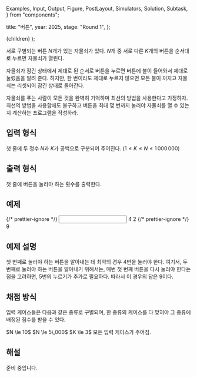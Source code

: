   Examples,
  Input,
  Output,
  Figure,
  PostLayout,
  Simulators,
  Solution,
  Subtask,
} from "components";

  title: "버튼",
  year: 2025,
  stage: "Round 1",
};

  <PostLayout meta={meta}>{children}</PostLayout>
);

서로 구별되는 버튼 $N$개가 있는 자물쇠가 있다.
$N$개 중 서로 다른 $K$개의 버튼을 순서대로 누르면 자물쇠가 열린다.

자물쇠가 잠긴 상태에서 제대로 된 순서로 버튼을 누르면 버튼에 불이 들어와서
제대로 눌렀음을 알려 준다.
하지만, 한 번이라도 제대로 누르지 않으면 모든 불이 꺼지고
자물쇠는 리셋되어 잠긴 상태로 돌아간다.

자물쇠를 푸는 사람이 모든 것을 완벽히 기억하며 최선의 방법을 사용한다고 가정하자.
최선의 방법을 사용함에도 불구하고 버튼을 최대 몇 번까지 눌러야
자물쇠를 열 수 있는지 계산하는 프로그램을 작성하라.

## 입력 형식

첫 줄에 두 정수 $N$과 $K$가 공백으로 구분되어 주어진다.
($1 \le K \le N \le 1\,000\,000$)

## 출력 형식

첫 줄에 버튼을 눌러야 하는 횟수를 출력한다.

## 예제

<Examples>
  {/* prettier-ignore */}
  <Input>
4 2
  </Input>
  {/* prettier-ignore */}
  <Output>
9
  </Output>
</Examples>

## 예제 설명

첫 번째로 눌러야 하는 버튼을 알아내는 데 최악의 경우 $4$번을 눌러야 한다.
여기서, 두 번째로 눌러야 하는 버튼을 알아내기 위해서는,
매번 첫 번째 버튼을 다시 눌러야 한다는 점을 고려하면, $5$번의 누르기가 추가로 필요하다.
따라서 이 경우의 답은 $9$이다.

## 채점 방식

입력 케이스들은 다음과 같은 종류로 구별되며, 한 종류의 케이스를 다 맞혀야 그 종류에 배정된 점수를 받을 수 있다.

<Subtask index={1} score={30}>
  $N \le 10$
</Subtask>
<Subtask index={2} score={20}>
  $N \le 5\,000$
</Subtask>
<Subtask index={3} score={33}>
  $K \le 3$
</Subtask>
<Subtask index={4} score={17}>
  모든 입력 케이스가 주어짐.
</Subtask>

## 해설

<Solution>
준비 중입니다.
</Solution>
